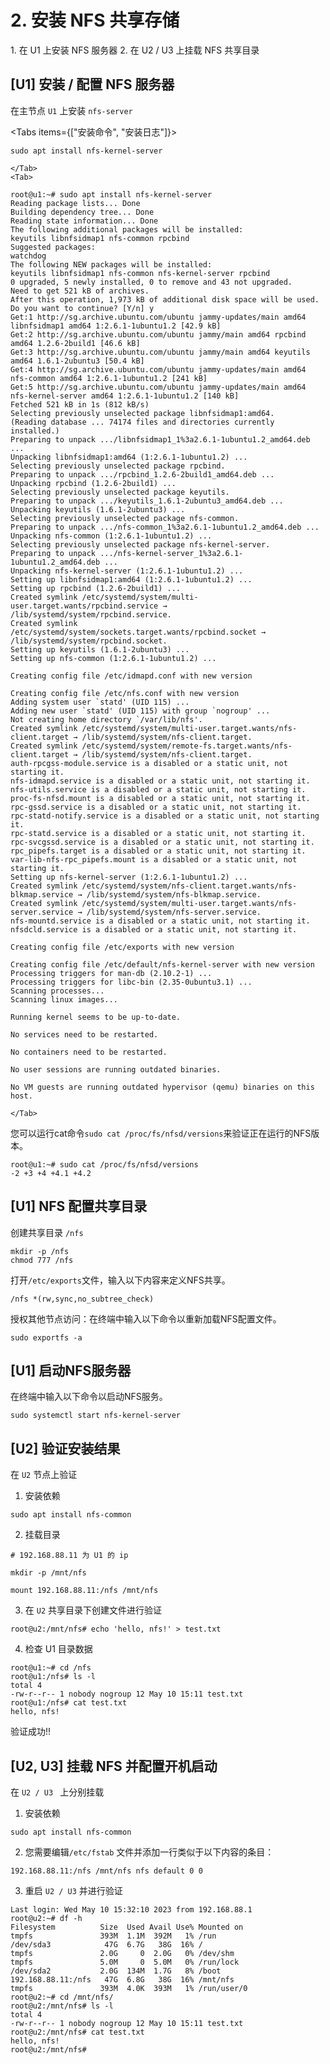 # 2. 安装 NFS 共享存储

<Callout type="warning" emoji="">
    1. 在 U1 上安装 NFS 服务器
    2. 在 U2 / U3 上挂载 NFS 共享目录
</Callout>


## [U1] 安装 / 配置 NFS 服务器



在主节点 `U1` 上安装 `nfs-server`

<Tabs items={["安装命令", "安装日志"]}>
    <Tab>
```
sudo apt install nfs-kernel-server
```
    </Tab>
    <Tab>
```
root@u1:~# sudo apt install nfs-kernel-server
Reading package lists... Done
Building dependency tree... Done
Reading state information... Done
The following additional packages will be installed:
keyutils libnfsidmap1 nfs-common rpcbind
Suggested packages:
watchdog
The following NEW packages will be installed:
keyutils libnfsidmap1 nfs-common nfs-kernel-server rpcbind
0 upgraded, 5 newly installed, 0 to remove and 43 not upgraded.
Need to get 521 kB of archives.
After this operation, 1,973 kB of additional disk space will be used.
Do you want to continue? [Y/n] y
Get:1 http://sg.archive.ubuntu.com/ubuntu jammy-updates/main amd64 libnfsidmap1 amd64 1:2.6.1-1ubuntu1.2 [42.9 kB]
Get:2 http://sg.archive.ubuntu.com/ubuntu jammy/main amd64 rpcbind amd64 1.2.6-2build1 [46.6 kB]
Get:3 http://sg.archive.ubuntu.com/ubuntu jammy/main amd64 keyutils amd64 1.6.1-2ubuntu3 [50.4 kB]
Get:4 http://sg.archive.ubuntu.com/ubuntu jammy-updates/main amd64 nfs-common amd64 1:2.6.1-1ubuntu1.2 [241 kB]
Get:5 http://sg.archive.ubuntu.com/ubuntu jammy-updates/main amd64 nfs-kernel-server amd64 1:2.6.1-1ubuntu1.2 [140 kB]
Fetched 521 kB in 1s (812 kB/s)
Selecting previously unselected package libnfsidmap1:amd64.
(Reading database ... 74174 files and directories currently installed.)
Preparing to unpack .../libnfsidmap1_1%3a2.6.1-1ubuntu1.2_amd64.deb ...
Unpacking libnfsidmap1:amd64 (1:2.6.1-1ubuntu1.2) ...
Selecting previously unselected package rpcbind.
Preparing to unpack .../rpcbind_1.2.6-2build1_amd64.deb ...
Unpacking rpcbind (1.2.6-2build1) ...
Selecting previously unselected package keyutils.
Preparing to unpack .../keyutils_1.6.1-2ubuntu3_amd64.deb ...
Unpacking keyutils (1.6.1-2ubuntu3) ...
Selecting previously unselected package nfs-common.
Preparing to unpack .../nfs-common_1%3a2.6.1-1ubuntu1.2_amd64.deb ...
Unpacking nfs-common (1:2.6.1-1ubuntu1.2) ...
Selecting previously unselected package nfs-kernel-server.
Preparing to unpack .../nfs-kernel-server_1%3a2.6.1-1ubuntu1.2_amd64.deb ...
Unpacking nfs-kernel-server (1:2.6.1-1ubuntu1.2) ...
Setting up libnfsidmap1:amd64 (1:2.6.1-1ubuntu1.2) ...
Setting up rpcbind (1.2.6-2build1) ...
Created symlink /etc/systemd/system/multi-user.target.wants/rpcbind.service → /lib/systemd/system/rpcbind.service.
Created symlink /etc/systemd/system/sockets.target.wants/rpcbind.socket → /lib/systemd/system/rpcbind.socket.
Setting up keyutils (1.6.1-2ubuntu3) ...
Setting up nfs-common (1:2.6.1-1ubuntu1.2) ...

Creating config file /etc/idmapd.conf with new version

Creating config file /etc/nfs.conf with new version
Adding system user `statd' (UID 115) ...
Adding new user `statd' (UID 115) with group `nogroup' ...
Not creating home directory `/var/lib/nfs'.
Created symlink /etc/systemd/system/multi-user.target.wants/nfs-client.target → /lib/systemd/system/nfs-client.target.
Created symlink /etc/systemd/system/remote-fs.target.wants/nfs-client.target → /lib/systemd/system/nfs-client.target.
auth-rpcgss-module.service is a disabled or a static unit, not starting it.
nfs-idmapd.service is a disabled or a static unit, not starting it.
nfs-utils.service is a disabled or a static unit, not starting it.
proc-fs-nfsd.mount is a disabled or a static unit, not starting it.
rpc-gssd.service is a disabled or a static unit, not starting it.
rpc-statd-notify.service is a disabled or a static unit, not starting it.
rpc-statd.service is a disabled or a static unit, not starting it.
rpc-svcgssd.service is a disabled or a static unit, not starting it.
rpc_pipefs.target is a disabled or a static unit, not starting it.
var-lib-nfs-rpc_pipefs.mount is a disabled or a static unit, not starting it.
Setting up nfs-kernel-server (1:2.6.1-1ubuntu1.2) ...
Created symlink /etc/systemd/system/nfs-client.target.wants/nfs-blkmap.service → /lib/systemd/system/nfs-blkmap.service.
Created symlink /etc/systemd/system/multi-user.target.wants/nfs-server.service → /lib/systemd/system/nfs-server.service.
nfs-mountd.service is a disabled or a static unit, not starting it.
nfsdcld.service is a disabled or a static unit, not starting it.

Creating config file /etc/exports with new version

Creating config file /etc/default/nfs-kernel-server with new version
Processing triggers for man-db (2.10.2-1) ...
Processing triggers for libc-bin (2.35-0ubuntu3.1) ...
Scanning processes...
Scanning linux images...

Running kernel seems to be up-to-date.

No services need to be restarted.

No containers need to be restarted.

No user sessions are running outdated binaries.

No VM guests are running outdated hypervisor (qemu) binaries on this host.
```
    </Tab>
</Tabs>


您可以运行cat命令`sudo cat /proc/fs/nfsd/versions`来验证正在运行的NFS版本。

```
root@u1:~# sudo cat /proc/fs/nfsd/versions
-2 +3 +4 +4.1 +4.2
```

## [U1] NFS 配置共享目录

创建共享目录 `/nfs`

```
mkdir -p /nfs
chmod 777 /nfs
```

打开`/etc/exports`文件，输入以下内容来定义NFS共享。

```
/nfs *(rw,sync,no_subtree_check)
```

授权其他节点访问：在终端中输入以下命令以重新加载NFS配置文件。

```
sudo exportfs -a
```


## [U1] 启动NFS服务器

在终端中输入以下命令以启动NFS服务。

```
sudo systemctl start nfs-kernel-server
```


## [U2] 验证安装结果
在 `U2` 节点上验证

1. 安装依赖

```
sudo apt install nfs-common
```

2. 挂载目录

```
# 192.168.88.11 为 U1 的 ip

mkdir -p /mnt/nfs

mount 192.168.88.11:/nfs /mnt/nfs
```

3. 在 `U2` 共享目录下创建文件进行验证

```
root@u2:/mnt/nfs# echo 'hello, nfs!' > test.txt
```

4. 检查 U1 目录数据

```
root@u1:~# cd /nfs
root@u1:/nfs# ls -l
total 4
-rw-r--r-- 1 nobody nogroup 12 May 10 15:11 test.txt
root@u1:/nfs# cat test.txt
hello, nfs!
```

验证成功!!

## [U2, U3] 挂载 NFS 并配置开机启动

在 `U2 / U3 ` 上分别挂载

1. 安装依赖

```
sudo apt install nfs-common
```


2. 您需要编辑`/etc/fstab` 文件并添加一行类似于以下内容的条目：

```
192.168.88.11:/nfs /mnt/nfs nfs default 0 0
```

3. 重启 `U2 / U3` 并进行验证

```
Last login: Wed May 10 15:32:10 2023 from 192.168.88.1
root@u2:~# df -h
Filesystem          Size  Used Avail Use% Mounted on
tmpfs               393M  1.1M  392M   1% /run
/dev/sda3            47G  6.7G   38G  16% /
tmpfs               2.0G     0  2.0G   0% /dev/shm
tmpfs               5.0M     0  5.0M   0% /run/lock
/dev/sda2           2.0G  134M  1.7G   8% /boot
192.168.88.11:/nfs   47G  6.8G   38G  16% /mnt/nfs
tmpfs               393M  4.0K  393M   1% /run/user/0
root@u2:~# cd /mnt/nfs/
root@u2:/mnt/nfs# ls -l
total 4
-rw-r--r-- 1 nobody nogroup 12 May 10 15:11 test.txt
root@u2:/mnt/nfs# cat test.txt
hello, nfs!
root@u2:/mnt/nfs#
```



